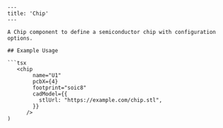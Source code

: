 
```mdx
---
title: 'Chip'
---

A Chip component to define a semiconductor chip with configuration options.

## Example Usage

```tsx
   <chip
        name="U1"
        pcbX={4}
        footprint="soic8"
        cadModel={{
          stlUrl: "https://example.com/chip.stl",
        }}
      />
)
```
